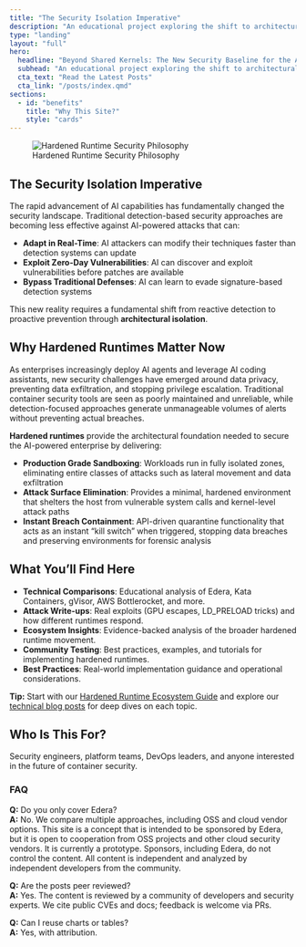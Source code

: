 ```yaml
---
title: "The Security Isolation Imperative"
description: "An educational project exploring the shift to architectural isolation with Edera, Kata Containers, gVisor, and the broader cloud-native ecosystem."
type: "landing"
layout: "full"
hero:
  headline: "Beyond Shared Kernels: The New Security Baseline for the AI Era"
  subhead: "An educational project exploring the shift to architectural isolation with Edera, Kata Containers, gVisor, and the broader cloud-native ecosystem."
  cta_text: "Read the Latest Posts"
  cta_link: "/posts/index.qmd"
sections:
  - id: "benefits"
    title: "Why This Site?"
    style: "cards"
---
```


![Hardened Runtime Security Philosophy](/assets/images/hero-graphic.svg){.hero-graphic}

## The Security Isolation Imperative

The rapid advancement of AI capabilities has fundamentally changed the security landscape. Traditional detection-based security approaches are becoming less effective against AI-powered attacks that can:

- **Adapt in Real-Time**: AI attackers can modify their techniques faster than detection systems can update
- **Exploit Zero-Day Vulnerabilities**: AI can discover and exploit vulnerabilities before patches are available  
- **Bypass Traditional Defenses**: AI can learn to evade signature-based detection systems

This new reality requires a fundamental shift from reactive detection to proactive prevention through **architectural isolation**.

## Why Hardened Runtimes Matter Now

As enterprises increasingly deploy AI agents and leverage AI coding assistants, new security challenges have emerged around data privacy, preventing data exfiltration, and stopping privilege escalation. Traditional container security tools are seen as poorly maintained and unreliable, while detection-focused approaches generate unmanageable volumes of alerts without preventing actual breaches.

**Hardened runtimes** provide the architectural foundation needed to secure the AI-powered enterprise by delivering:

- **Production Grade Sandboxing**: Workloads run in fully isolated zones, eliminating entire classes of attacks such as lateral movement and data exfiltration
- **Attack Surface Elimination**: Provides a minimal, hardened environment that shelters the host from vulnerable system calls and kernel-level attack paths
- **Instant Breach Containment**: API-driven quarantine functionality that acts as an instant "kill switch" when triggered, stopping data breaches and preserving environments for forensic analysis

## What You'll Find Here

- **Technical Comparisons**: Educational analysis of Edera, Kata Containers, gVisor, AWS Bottlerocket, and more.  
- **Attack Write-ups**: Real exploits (GPU escapes, LD_PRELOAD tricks) and how different runtimes respond.  
- **Ecosystem Insights**: Evidence-backed analysis of the broader hardened runtime movement.
- **Community Testing**: Best practices, examples, and tutorials for implementing hardened runtimes.
- **Best Practices**: Real-world implementation guidance and operational considerations.

::: {.callout-tip}
**Tip:** Start with our [Hardened Runtime Ecosystem Guide](/pages/isolation-vs-oss.qmd) and explore our [technical blog posts](/posts/index.qmd) for deep dives on each topic.
:::

## Who Is This For?

Security engineers, platform teams, DevOps leaders, and anyone interested in the future of container security.

### FAQ

**Q:** Do you only cover Edera?  
**A:** No. We compare multiple approaches, including OSS and cloud vendor options. This site is a concept that is intended to be sponsored
by Edera, but it is open to cooperation from OSS projects and other cloud security vendors. It is currently a prototype. 
Sponsors, including Edera,  do not control the content. All content is independent and analyzed by independent developers from the community.

**Q:** Are the posts peer reviewed?  
**A:** Yes. The content is reviewed by a community of developers and security experts. We cite public CVEs and docs; feedback is welcome via PRs.

**Q:** Can I reuse charts or tables?  
**A:** Yes, with attribution.
